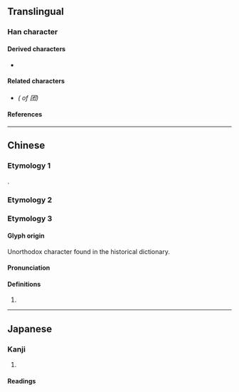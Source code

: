 {{also|團|団|糰}}
{{character info}}
==Translingual==
{{Han simplified forms|團|団|团}}

===Han character===
{{Han char|rn=31|rad=囗|as=03|sn=6|four=6024|canj=WDH|ids=⿴囗才}}

====Derived characters====
* {{l|mul|[[𬣫]], [[𪺺]], [[𣑝]]}}

====Related characters====
* {{l|mul|[[團]], [[糰]]}} ''({{w|Traditional Chinese|Traditional form}} of 团)''

====References====
{{Han ref|kx=0217.061|dkj=04701|hdz=10711.080|uh=56E2}}

----

==Chinese==

===Etymology 1===
{{Han simp|團|f=專|t=才}}.
{{zh-see|團}}

===Etymology 2===
{{zh-see|糰}}

===Etymology 3===
{{zh-forms}}

====Glyph origin====
Unorthodox character found in the historical {{w|Longkan Shoujian}} dictionary.

====Pronunciation====
{{zh-pron
|m=qiú
}}

====Definitions====
{{zh-hanzi}}

# {{uncertain|zh|nocat|nohypothesis=1}} <!-- Note: Also found in the Qing dynasty 《字彙補》 - https://archive.org/stream/02076802.cn#page/n32/mode/2up -->

----

==Japanese==

===Kanji===
{{ja-kanji|grade=|rs=囗03}}

# {{uncertain|ja|nocat|nohypothesis=1}} 

====Readings====
{{ja-readings
|kanyoon=しゅう<しう
|kun=
}}